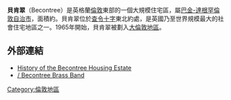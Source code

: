 {{NoteTA
|G1=UK Places
|G2=Unit
}}
{{infobox UK place
|country                    = England
|region                     = London
|official_name              = Becontree
|latitude                   = 51.5487
|longitude                  = 0.1427
|constituency_westminster   = [[巴金_(英國國會選區)|巴金]]
|constituency_westminster1  = [[達格納姆和雷納姆_(英國國會選區)|達格納姆和雷納姆]]
|post_town                  = DAGENHAM
|postcode_area              = RM
|postcode_district          = RM8, RM9, RM10
|london_borough             = 巴金-達根罕倫敦自治市
|dial_code                  = 020
|os_grid_reference          = TQ485855
|static_image_name          = Homes Fit for Heroes Dagenham - geograph.org.uk - 50407.jpg
|static_image_caption       = 
|population                 = 95,862
|population_ref             =  (approximate)
|area_total_sq_mi           = 4
|charingX_distance_mi       = 11
|charingX_direction         = WSW
}}
'''貝肯翠'''（Becontree）是英格蘭[[倫敦|倫敦]]東部的一個大規模住宅區，屬[[巴金-達根罕倫敦自治市|巴金-達根罕倫敦自治市]]，面積約{{convert|4|sqmi|sqkm}}。貝肯翠位於[[查令十字|查令十字]]東北約{{convert|11|mi|km|1}}處，是英國乃至世界規模最大的社會住宅地區之一。1965年開始，貝肯翠被劃入[[大倫敦地區|大倫敦地區]]。

==外部連結==
{{Commons category|Becontree}}
*[https://web.archive.org/web/20120215152517/http://www.barking-dagenham.gov.uk/MuseumsAndHeritage/LocalHistoryResources/Pages/TheBecontreeEstate.aspx History of the Becontree Housing Estate]
*[https://web.archive.org/web/20160402025726/http://becontreebrassband.wix.com/becontreebrass / Becontree Brass Band]
[[Category:倫敦地區|Category:倫敦地區]]